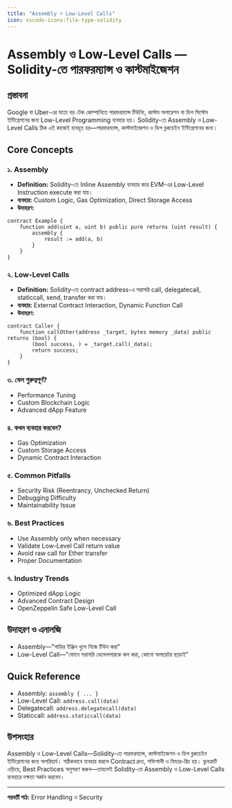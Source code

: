 ```yaml
---
title: "Assembly ও Low-Level Calls"
icon: vscode-icons:file-type-solidity
---
```


# Assembly ও Low-Level Calls — Solidity-তে পারফরম্যান্স ও কাস্টমাইজেশন

## প্রস্তাবনা

Google বা Uber-এর মতো বড় টেক কোম্পানিতে পারফরম্যান্স টিউনিং, কাস্টম অপারেশন বা ডিপ সিস্টেম ইন্টিগ্রেশনের জন্য Low-Level Programming ব্যবহার হয়। Solidity-তে Assembly ও Low-Level Calls ঠিক এই কাজেই ব্যবহৃত হয়—পারফরম্যান্স, কাস্টমাইজেশন ও ডিপ ব্লকচেইন ইন্টিগ্রেশনের জন্য।

## Core Concepts

### ১. Assembly
- **Definition:** Solidity-তে Inline Assembly ব্যবহার করে EVM-এর Low-Level Instruction execute করা যায়।
- **ব্যবহার:** Custom Logic, Gas Optimization, Direct Storage Access
- **উদাহরণ:**
```solidity
contract Example {
    function add(uint a, uint b) public pure returns (uint result) {
        assembly {
            result := add(a, b)
        }
    }
}
```

### ২. Low-Level Calls
- **Definition:** Solidity-তে contract address-এ সরাসরি call, delegatecall, staticcall, send, transfer করা যায়।
- **ব্যবহার:** External Contract Interaction, Dynamic Function Call
- **উদাহরণ:**
```solidity
contract Caller {
    function callOther(address _target, bytes memory _data) public returns (bool) {
        (bool success, ) = _target.call(_data);
        return success;
    }
}
```

### ৩. কেন গুরুত্বপূর্ণ?
- Performance Tuning
- Custom Blockchain Logic
- Advanced dApp Feature

### ৪. কখন ব্যবহার করবেন?
- Gas Optimization
- Custom Storage Access
- Dynamic Contract Interaction

### ৫. Common Pitfalls
- Security Risk (Reentrancy, Unchecked Return)
- Debugging Difficulty
- Maintainability Issue

### ৬. Best Practices
- Use Assembly only when necessary
- Validate Low-Level Call return value
- Avoid raw call for Ether transfer
- Proper Documentation

### ৭. Industry Trends
- Optimized dApp Logic
- Advanced Contract Design
- OpenZeppelin Safe Low-Level Call

## উদাহরণ ও এনালজি
- Assembly—"গাড়ির ইঞ্জিন খুলে নিজে টিউন করা"
- Low-Level Call—"ফোনে সরাসরি ডেভেলপারকে কল করা, কোনো অপারেটর ছাড়াই"

## Quick Reference
- Assembly: `assembly { ... }`
- Low-Level Call: `address.call(data)`
- Delegatecall: `address.delegatecall(data)`
- Staticcall: `address.staticcall(data)`

## উপসংহার

Assembly ও Low-Level Calls—Solidity-তে পারফরম্যান্স, কাস্টমাইজেশন ও ডিপ ব্লকচেইন ইন্টিগ্রেশনের জন্য অপরিহার্য। সঠিকভাবে ব্যবহার করলে Contract দ্রুত, শক্তিশালী ও ফিচার-রিচ হয়। ভুলত্রুটি এড়িয়ে, Best Practices অনুসরণ করুন—তাহলেই Solidity-তে Assembly ও Low-Level Calls ব্যবহারে দক্ষতা অর্জন করবেন।

---

**পরবর্তী পাঠ:** Error Handling ও Security
